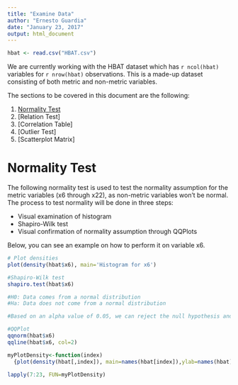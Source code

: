 ```yaml
---
title: "Examine Data"
author: "Ernesto Guardia"
date: "January 23, 2017"
output: html_document
---
```


```r

hbat <- read.csv("HBAT.csv")

```

We are currently working with the HBAT dataset which has `r ncol(hbat)` variables for `r nrow(hbat)` observations. This is a made-up dataset consisting of both metric and non-metric variables.

The sections to be covered in this document are the following:

1. [Normality Test]
2. [Relation Test]
3. [Correlation Table]
4. [Outlier Test]
5. [Scatterplot Matrix]

# Normality Test {#t1_normality}

The following normality test is used to test the normality assumption for the metric variables (x6 through x22), as non-metric variables won't be normal. The process to test normality will be done in three steps:

* Visual examination of histogram
* Shapiro-Wilk test
* Visual confirmation of normality assumption through QQPlots

Below, you can see an example on how to perform it on variable x6.

```r

# Plot densities
plot(density(hbat$x6), main='Histogram for x6')

#Shapiro-Wilk test
shapiro.test(hbat$x6)

#H0: Data comes from a normal distribution
#Ha: Data does not come from a normal distribution

#Based on an alpha value of 0.05, we can reject the null hypothesis and conclude that the data does not come from a normal distribution.

#QQPlot
qqnorm(hbat$x6)
qqline(hbat$x6, col=2)

```

```r

myPlotDensity<-function(index) 
  {plot(density(hbat[,index]), main=names(hbat[index]),ylab=names(hbat)[index])}

lapply(7:23, FUN=myPlotDensity)

```

